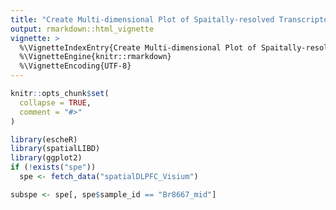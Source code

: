 ```yaml
---
title: "Create Multi-dimensional Plot of Spaitally-resolved Transcriptomics Data"
output: rmarkdown::html_vignette
vignette: >
  %\VignetteIndexEntry{Create Multi-dimensional Plot of Spaitally-resolved Transcriptomics Data}
  %\VignetteEngine{knitr::rmarkdown}
  %\VignetteEncoding{UTF-8}
---
```


```r
knitr::opts_chunk$set(
  collapse = TRUE,
  comment = "#>"
)
```

```r
library(escheR)
library(spatialLIBD)
library(ggplot2)
if (!exists("spe"))
  spe <- fetch_data("spatialDLPFC_Visium")

subspe <- spe[, spe$sample_id == "Br8667_mid"]
```








